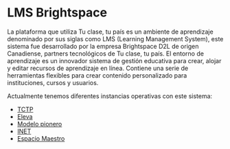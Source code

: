 # LMS Brightspace
La plataforma que utiliza Tu clase, tu país es un ambiente de aprendizaje denominado por sus siglas como LMS (Learning Management System), este sistema fue desarrollado por la empresa Brightspace D2L de origen Canadiense, partners tecnológicos de Tu clase, tu país.
El entorno de aprendizaje es un innovador sistema de gestión educativa para crear, alojar y editar recursos de aprendizaje en línea. Contiene una serie de herramientas flexibles para crear contenido personalizado para instituciones, cursos y usuarios.

Actualmente tenemos diferentes instancias operativas con este sistema:

- <a href="https://cursos.tuclase.net" target="_blank">TCTP</a>
- <a href="https://modulos.programaeleva.cl" target="_blank">Eleva</a>
- <a href="https://cursos.modelopionero.cl" target="_blank">Modelo pionero</a>
- <a href="https://inetcampus.educacion.gob.ar" target="_blank">INET</a>
- <a href="https://espaciomaestro.educacionbogota.edu.co" target="_blank">Espacio Maestro</a>

